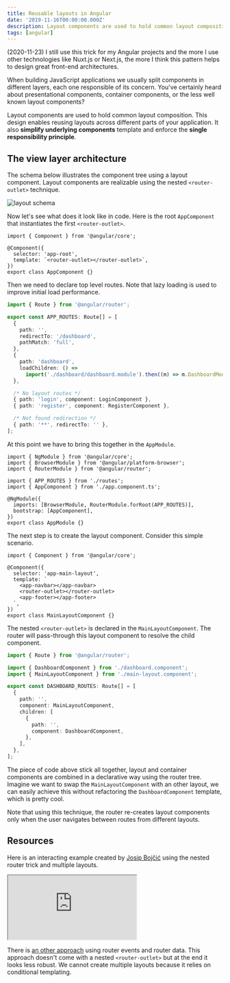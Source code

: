 ```yaml
---
title: Reusable layouts in Angular
date: '2019-11-16T00:00:00.000Z'
description: Layout components are used to hold common layout composition. This design enables reusing layouts across different parts of your application.
tags: [angular]
---
```


<Note>(2020-11-23) I still use this trick for my Angular projects and the more I use other technologies like Nuxt.js or Next.js, the more I think this pattern helps to design great front-end architectures.</Note>

When building JavaScript applications we usually split components in different layers, each one responsible of its concern. You've certainly heard about presentational components, container components, or the less well known layout components?

Layout components are used to hold common layout composition. This design enables reusing layouts across different parts of your application. It also **simplify underlying components** template and enforce the **single responsibility principle**.

## The view layer architecture

The schema below illustrates the component tree using a layout component. Layout components are realizable using the nested `<router-outlet>` technique.

![layout schema](./layout-component.png)

Now let's see what does it look like in code. Here is the root `AppComponent` that instantiates the first `<router-outlet>`.

```angular-ts
import { Component } from '@angular/core';

@Component({
  selector: 'app-root',
  template: `<router-outlet></router-outlet>`,
})
export class AppComponent {}
```

Then we need to declare top level routes. Note that lazy loading is used to improve initial load performance.

```ts
import { Route } from '@angular/router';

export const APP_ROUTES: Route[] = [
  {
    path: '',
    redirectTo: '/dashboard',
    pathMatch: 'full',
  },
  {
    path: 'dashboard',
    loadChildren: () =>
      import('./dashboard/dashboard.module').then((m) => m.DashboardModule),
  },

  /* No layout routes */
  { path: 'login', component: LoginComponent },
  { path: 'register', component: RegisterComponent },

  /* Not found redirection */
  { path: '**', redirectTo: '' },
];
```

At this point we have to bring this together in the `AppModule`.

```angular-ts
import { NgModule } from '@angular/core';
import { BrowserModule } from '@angular/platform-browser';
import { RouterModule } from '@angular/router';

import { APP_ROUTES } from './routes';
import { AppComponent } from './app.component.ts';

@NgModule({
  imports: [BrowserModule, RouterModule.forRoot(APP_ROUTES)],
  bootstrap: [AppComponent],
})
export class AppModule {}
```

The next step is to create the layout component. Consider this simple scenario.

```angular-ts
import { Component } from '@angular/core';

@Component({
  selector: 'app-main-layout',
  template: `
    <app-navbar></app-navbar>
    <router-outlet></router-outlet>
    <app-footer></app-footer>
  `,
})
export class MainLayoutComponent {}
```

The nested `<router-outlet>` is declared in the `MainLayoutComponent`. The router will pass-through this layout component to resolve the child component.

```ts
import { Route } from '@angular/router';

import { DashboardComponent } from './dashboard.component';
import { MainLayoutComponent } from './main-layout.component';

export const DASHBOARD_ROUTES: Route[] = [
  {
    path: '',
    component: MainLayoutComponent,
    children: [
      {
        path: '',
        component: DashboardComponent,
      },
    ],
  },
];
```

The piece of code above stick all together, layout and container components are combined in a declarative way using the router tree. Imagine we want to swap the `MainLayoutComponent` with an other layout, we can easily achieve this without refactoring the `DashboardComponent` template, which is pretty cool.

Note that using this technique, the router re-creates layout components only when the user navigates between routes from different layouts.

## Resources

Here is an interacting example created by [Josip Bojčić](https://github.com/jbojcic1) using the nested router trick and multiple layouts.

<iframe
  src="https://layout-components.stackblitz.io"
  className="iframe"
  title="Layout components"
></iframe>

There is [an other approach](https://stackblitz.com/github/jbojcic1/angular-routing-example/tree/routing-reuse-layout-example-3-with-subscribing-to-route-events) using router events and router data. This approach doesn't come with a nested `<router-outlet>` but at the end it looks less robust. We cannot create multiple layouts because it relies on conditional templating.
